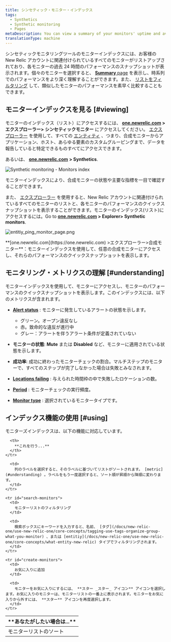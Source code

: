 ```yaml
---
title: シンセティック・モニター・インデックス
tags:
  - Synthetics
  - Synthetic monitoring
  - Pages
metaDescription: You can view a summary of your monitors' uptime and average performance and to access monitor details in New Relic's synthetic monitoring.
translationType: machine
---
```




シンセティックモニタリングツールのモニターインデックスには、お客様の New Relic アカウントに関連付けられているすべてのモニターがリストアップされており、各モニターの過去 24 時間のパフォーマンスのスナップショットが表示されます。個々のモニターを選択すると、 [**Summary** page](/docs/synthetics/new-relic-synthetics/dashboards/synthetics-overview-dashboard-view-monitors-performance) を表示し、時系列でのパフォーマンスをより深く理解することができます。また、 [リストをフィルタリング](#search-monitors) して、類似したモニターのパフォーマンスを素早く比較することもできます。

## モニターインデックスを見る [#viewing]

モニターのインデックス（リスト）にアクセスするには、 **[one.newrelic.com](https://one.newrelic.com) > エクスプローラー> シンセティックモニター** にアクセスしてください。 [エクスプローラー](/docs/new-relic-one/use-new-relic-one/core-concepts/new-relic-explorer-view-performance-across-apps-services-hosts/) を使用して、すべての [エンティティ](/docs/new-relic-one/use-new-relic-one/core-concepts/what-entity-new-relic/) 、つまり、合成モニターからアプリケーション、ホスト、あらゆる要素のカスタムグルーピングまで、データを報告していると特定できるものすべてにアクセスできます。

あるいは、 [**one.newrelic.com**](http://one.newrelic.com/) **> Synthetics**.

<img
  title="Synthetic monitoring - Monitors index"
  alt="Synthetic monitoring - Monitors index"
  src={monitorIndex}
/>

<figcaption>
  モニターインデックスにより、合成モニターの状態や主要な指標を一目で確認することができます。
</figcaption>

また、 [エクスプローラー](/docs/new-relic-one/use-new-relic-one/ui-data/new-relic-one-entity-explorer-view-performance-across-apps-services-hosts) を使用すると、New Relic アカウントに関連付けられているすべてのモニターのリストと、各モニターのパフォーマンスのクイックスナップショットを表示することができます。モニターのインデックス(リスト)にアクセスするには。Go to **[one.newrelic.com](https://one.newrelic.com) > Explorer> Synthetic monitors**.

<img
  title="Entitiy monitor list"
  alt="entitiy_ping_monitor_page.png"
  src={entitiyPingMonitorPage0}
/>

<figcaption>
  **[one.newrelic.com](https://one.newrelic.com) >エクスプローラー>合成モニター**：モニターインデックスを使用して、任意の合成モニターにアクセスし、それらのパフォーマンスのクイックスナップショットを表示します。
</figcaption>

## モニタリング・メトリクスの理解 [#understanding]

モニターインデックスを使用して、モニターにアクセスし、モニターのパフォーマンスのクイックスナップショットを表示します。このインデックスには、以下のメトリクスが含まれます。

* [**Alert status**](/docs/alerts/new-relic-alerts/configuring-alert-policies/identify-entities-without-alert-policies) : モニターに発生しているアラートの状態を示します。

  * グリーン。オープン違反なし
  * 赤。致命的な違反が進行中
  * グレー：アラートを伴うアラート条件が定義されていない

* **モニターの状態**: **Mute** または **Disabled** など、モニターに適用されている状態を示します。

* **成功率**: 成功に終わったモニターチェックの割合。マルチステップのモニターで、すべてのステップが完了しなかった場合は失敗とみなされます。

* **[Locations failing](/docs/synthetics/new-relic-synthetics/using-monitors/adding-editing-monitors#setting-location)** : 与えられた時間枠の中で失敗したロケーションの数。

* **[Period](/docs/synthetics/new-relic-synthetics/using-monitors/adding-editing-monitors#setting-frequency)** : モニターチェックの実行頻度。

* **[Monitor type](/docs/synthetics/new-relic-synthetics/using-monitors/add-edit-monitors#setting-type)** : 選択されているモニタータイプです。

## インデックス機能の使用 [#using]

モニターズインデックスは、以下の機能に対応しています。

<table>
  <thead>
    <tr>
      <th width={200}>
        **あなたがしたい場合は...**
      </th>

      <th>
        **これを行う...**
      </th>
    </tr>
  </thead>

  <tbody>
    <tr id="sort-monitors">
      <td>
        モニターリストのソート
      </td>

      <td>
        列のラベルを選択すると、そのラベルに基づいてリストがソートされます。 [metric](#understanding) 。ラベルをもう一度選択すると、ソート順が昇順から降順に変わります。
      </td>
    </tr>

    <tr id="search-monitors">
      <td>
        モニターリストのフィルタリング
      </td>

      <td>
        検索ボックスにキーワードを入力すると、名前、 [タグ](/docs/new-relic-one/use-new-relic-one/core-concepts/tagging-use-tags-organize-group-what-you-monitor) 、または [entitiy](/docs/new-relic-one/use-new-relic-one/core-concepts/what-entity-new-relic) タイプでフィルタリングされます。
      </td>
    </tr>

    <tr id="create-monitors">
      <td>
        お気に入りに追加
      </td>

      <td>
        モニターをお気に入りにするには、 **スター _スター_ アイコン** アイコンを選択します。お気に入りのモニターは、モニターリストの一番上に表示されます。モニターをお気に入りから外すには、 **スター** アイコンを再度選択します。
      </td>
    </tr>
  </tbody>
</table>